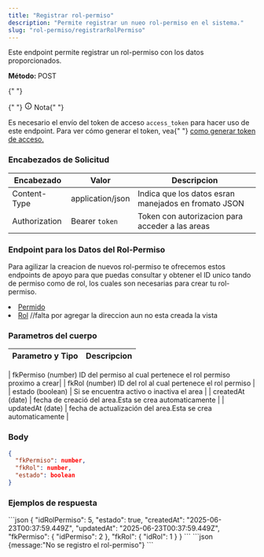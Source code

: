 ```yaml
---
title: "Registrar rol-permiso"
description: "Permite registrar un nueo rol-permiso en el sistema."
slug: "rol-permiso/registrarRolPermiso"
---
```



Este endpoint permite registrar un rol-permiso con los datos proporcionados.

<p>
  <strong>Método: </strong>
  <span class="sl-badge caution small astro-avdet4wd">POST</span>
</p>

<Tabs>
  <TabItem label="Endpoint">
    <ApiEndpoint url={`${API_BASE_URL}/rol-permisos`} />
  </TabItem>
</Tabs>

<aside aria-label="Nota" class="starlight-aside starlight-aside--note">
  {" "}
  <p class="starlight-aside__title" aria-hidden="true">
    {" "}
    <svg
      aria-hidden="true"
      class="starlight-aside__icon astro-c6vsoqas"
      width="16"
      height="16"
      viewBox="0 0 24 24"
      fill="currentColor"
      style="--sl-icon-size: 1em;"
    >
      <path d="M12 11a1 1 0 0 0-1 1v4a1 1 0 0 0 2 0v-4a1 1 0 0 0-1-1Zm.38-3.92a1 1 0 0 0-.76 0 1 1 0 0 0-.33.21 1.15 1.15 0 0 0-.21.33 1 1 0 0 0 .21 1.09c.097.088.209.16.33.21A1 1 0 0 0 13 8a1.05 1.05 0 0 0-.29-.71 1 1 0 0 0-.33-.21ZM12 2a10 10 0 1 0 0 20 10 10 0 0 0 0-20Zm0 18a8 8 0 1 1 0-16.001A8 8 0 0 1 12 20Z"></path>
    </svg>
    Nota{" "}
  </p>
  Es necesario el envío del token de acceso <code>access_token</code> para hacer
  uso de este endpoint. Para ver cómo generar el token, vea{" "}
  <a href="/usuarios/login">como generar token de acceso.</a>
</aside>

<h3>Encabezados de Solicitud</h3>

| Encabezado    | Valor            | Descripcion                                          |
| ------------- | ---------------- | ---------------------------------------------------- |
| Content-Type  | application/json | Indica que los datos esran manejados en fromato JSON |
| Authorization | Bearer `token`   | Token con autorizacion para acceder a las areas      |

<h3>Endpoint para los Datos del Rol-Permiso</h3>

Para agilizar la creacion de nuevos rol-permiso te ofrecemos estos endpoints de apoyo para que puedas consultar y obtener el ID unico tando de permiso como de rol, los cuales son necesarias para crear tu rol-permiso.

<li>
  <a href="/permisos/listarPermisos">Permido</a>
</li>
<li>
  <a href="/usuario/listarUsuarios">Rol</a> //falta por agregar la direccion aun
  no esta creada la vista
</li>

<h3>Parametros del cuerpo</h3>

| Parametro y Tipo | Descripcion |
| ---------------- | ----------- |

| fkPermiso (number) ID del permiso al cual pertenece el rol permiso proximo a crear|
| fkRol (number) ID del rol al cual pertenece el rol permiso |
| estado (boolean) | Si se encuentra activo o inactiva el area |
| createdAt (date) | fecha de creació del area.Esta se crea automaticamente |
| updatedAt (date) | fecha de actualización del area.Esta se crea automaticamente |

### Body

```json
{
  "fkPermiso": number,
  "fkRol": number,
  "estado": boolean
}
```

<h3>Ejemplos de respuesta</h3>

<Tabs>
  <TabItem label="Status 201">
  ```json
{
    "idRolPermiso": 5,
    "estado": true,
    "createdAt": "2025-06-23T00:37:59.449Z",
    "updatedAt": "2025-06-23T00:37:59.449Z",
    "fkPermiso": {
        "idPermiso": 2
    },
    "fkRol": {
        "idRol": 1
    }
}
```
  </TabItem>

  <TabItem label="Status 400">
  ```json
  {message:"No se registro el rol-permiso"}
  ```
  </TabItem>
</Tabs>
